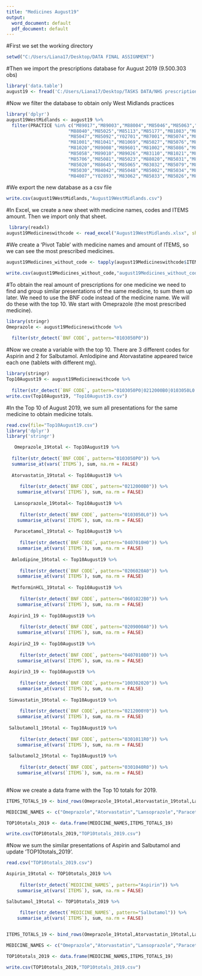 ---
title: "Medicines August19"
output:
  word_document: default
  pdf_document: default
---

#First we set the working directory
```{r}
setwd("C:/Users/Liana17/Desktop/DATA FINAL ASSIGNMENT")
```

#Then we import the prescriptions database for August 2019 (9.500.303 obs)
```{r}
library('data.table')
august19 <- fread('C:/Users/Liana17/Desktop/TASKS DATA/NHS prescriptions/T201908PDPI BNFT.csv',stringsAsFactors = FALSE)
```

#Now we filter the database to obtain only West Midlands practices 

```{r}
library('dplyr')
august19WestMidlands <- august19 %>%
  filter(PRACTICE %in% c("M89017","M89003","M88004","M85046","M85063","Y02436","Y02554","Y03712","Y04249","Y04738","Y04752","Y06369","Y02561","Y03007","Y04328","Y04992","Y01982","Y03623","Y04749","Y05847","Y02434","Y02931","Y04713","Y04732","Y04791","Y04931","Y06141","Y02430","Y02438","Y02620","Y04565","Y04755","Y04768","Y04911","Y02441","Y03653","Y04337","Y05723","M85768","Y01980","Y05789","Y03002","Y04736","Y02439","Y02557","Y00954","Y04904","Y03598","Y04754","Y05973","Y03421","Y05320","Y04523","Y04762","Y00738","Y02245","Y04536","Y04638","Y05949","Y04525","Y04878","Y04278","Y05854","Y05241","M87639","Y03835","Y04566","Y06146","M88637","Y06363","Y03358","Y05869","Y06353","Y06236","Y06235","M88036","Y03451","Y04928","M89028","Y04277","Y05389","Y03965","Y03392","Y04441","Y04221","Y02764","Y04376","Y05853","Y06234","Y05724","Y06125","Y02012","Y05373","M85805","Y02889","M85813","Y01176","Y01746","Y03331","Y02403","Y00694","Y01057","Y02961","Y03034","Y06377","M85684","M85085","Y06379","M85680","Y05106","Y01866","M85782","Y02704","M85142","M85064","M85094","M85730","M88629","M85732","M88635","M85801","M85153","Y02615","M83706","M85097","M88019","M85671","M88647","M85686","M85127","M91642","M88041","M85693","M85021","M85721","M81616","M85749","Y06378","M85770","M85778","M88016","M88623","M85115","M85670","M85757","M85753","M88618","M85711","M85663","M89608","M85694","M83111","M84620","M88646","M85134","M88626","M85158","M85756","M85781","M85171","M85697","M88620","M85792","M85766","M87623","Y00492","M85794","M85701","M89024","M88044","M88625","M85733","M88640","M85082","M88639","M83113","M89602","M81084","Y05826","M88035","M85154","M85014","M85107","Y01068","M88610","M85008","M83705","M89030","M85098","M85779","M85118","M88628","M85105","M88026","M85055","M85739","M85676","M85735","M81617","M85174","Y04884","M85774","M91637","M85713","M88031","M85141","M89001","M88024","Y00412","M85716","M88042","M85176","M85167","M85783","M85679","M88014","M85013","M85722","M81077","M85041","M81078","M85051","M85146","Y02567","M85736","M84047","M81062","M85123","M85128","M81089","Y00471","M89021","M81055","Y03597","M83693","M81025","M85699","M85797","M85139","M85108","M85717","M83117","M85624","M85155","M87034","M91032","M85035","M81092","M85669","M88630","M89007","M85042","M85179","M85084","M88021","M88043","M85024","Y02794","M85009","M85746","M85634","Y03942","M85759","M85170","M88633","M85001","M81064","Y01756","M85803","M84060","M88008","M89013","M85642","M85156","Y02571","M85053","M85056","M85145","M85005","M89004","M85016","M88030","M85043","M85117","M89002","M84024","M89027","M85062","M85143",
                       "M88040","M85025","M85113","M85177","M81083","M84049","M85149","M85715","M85007","M87014",
                       "M85047","M85092","Y02701","M87001","M85074","M88619","M85029","M85078","M88002","M84002",
                       "M81001","M81041","M81069","M85027","M85076","M85011","M85159","M89005","M85006","M85116","M85164","M85037",
                       "M81020","M89008","M89601","M81002","M85086","M85071","M81082","M88009","M85018","M85136","M85600","M89019",
                       "M85058","M89010","M89026","M83110","M81021","M89015","M85178","M85088","M85066","M87020","M81070","M85124",
                       "M85706","M85081","M85023","M88020","M85031","M89012","M85087","M85110","M87602","M88015","M84006","M85077",
                       "M85020","M88645","M85065","M83032","M85079","M88003","M85069","M81019","M85070","M85172","M85175","M83088",
                       "M85030","M84042","M85048","M85002","M85034","M89009","M84018","M85060","M83148","M85061","M88006","M88038",
                       "M84007","Y02893","M83062","M85033","M85026","M88018","M85019","M85028","Y00159"))

```

#We export the new database as a csv file
```{r}
write.csv(august19WestMidlands,"August19WestMidlands.csv")
```
#In Excel, we create a new sheet with medicine names, codes and  ITEMS amount. Then we import only that sheet. 
```{r}
 library(readxl)
august19Medicineswithcode <- read_excel("August19WestMidlands.xlsx", sheet='Medicineswithcode')
```
#We create a 'Pivot Table' with medicine names and amount of ITEMS, so we can see the most prescribed medicines.
```{r}
august19Medicines_without_code <- tapply(august19Medicineswithcode$ITEMS, august19Medicineswithcode$'BNF NAME', sum)

write.csv(august19Medicines_without_code,"august19Medicines_without_code.csv")

```

#To obtain the real amount of prescriptions for one medicine  we need to find and group similar presentations of the same medicine, to sum them up later. We need to use the BNF code instead of the medicine name. We will do these with the top 10. We start with Omeprazole (the most prescribed medicine). 
```{r}
library(stringr)
Omeprazole <- august19Medicineswithcode %>%
  
  filter(str_detect(`BNF CODE`, pattern="0103050P0")) 

```
#Now we create a variable with the top 10. There are 3 different codes for Aspirin and 2 for Salbutamol. Amlodipine and Atorvastatine appeared twice each one (tablets with different mg).
```{r}
library(stringr)
Top10August19 <- august19Medicineswithcode %>%
  
  filter(str_detect(`BNF CODE`, pattern="0103050P0|0212000B0|0103050L0|0407010H0|0206020A0|0601022B0|0209000A0|0407010B0|100302020|0212000Y0|0301011R0|0301040R0"))
write.csv(Top10August19, "Top10August19.csv")
```

#In the Top 10 of August 2019, we sum all presentations for the same medicine to obtain medicine totals. 
```{r}

read.csv(file="Top10August19.csv")
library('dplyr')
library('stringr')

   Omeprazole_19total <- Top10August19 %>%
  
  filter(str_detect(`BNF CODE`, pattern="0103050P0")) %>%
  summarise_at(vars(`ITEMS`), sum, na.rm = FALSE)
  
  Atorvastatin_19total <- Top10August19 %>%
  
     filter(str_detect(`BNF CODE`, pattern="0212000B0")) %>%
    summarise_at(vars(`ITEMS`), sum, na.rm = FALSE)
  
   Lansoprazole_19total<- Top10August19 %>%
  
     filter(str_detect(`BNF CODE`, pattern="0103050L0")) %>%
    summarise_at(vars(`ITEMS`), sum, na.rm = FALSE)
   
   Paracetamol_19total <- Top10August19 %>%
  
     filter(str_detect(`BNF CODE`, pattern="0407010H0")) %>%
    summarise_at(vars(`ITEMS`), sum, na.rm = FALSE)
   
  Amlodipine_19total <- Top10August19 %>%
  
     filter(str_detect(`BNF CODE`, pattern="0206020A0")) %>%
    summarise_at(vars(`ITEMS`), sum, na.rm = FALSE)
  
  MetforminHCL_19total <- Top10August19 %>%
  
     filter(str_detect(`BNF CODE`, pattern="0601022B0")) %>%
    summarise_at(vars(`ITEMS`), sum, na.rm = FALSE)
  
 Aspirin1_19 <- Top10August19 %>%
  
     filter(str_detect(`BNF CODE`, pattern="0209000A0")) %>%
    summarise_at(vars(`ITEMS`), sum, na.rm = FALSE)
 
 Aspirin2_19 <- Top10August19 %>%
  
     filter(str_detect(`BNF CODE`, pattern="0407010B0")) %>%
    summarise_at(vars(`ITEMS`), sum, na.rm = FALSE)
 
 Aspirin3_19 <- Top10August19 %>%
  
     filter(str_detect(`BNF CODE`, pattern="100302020")) %>%
    summarise_at(vars(`ITEMS`), sum, na.rm = FALSE)
 
 Simvastatin_19total <- Top10August19 %>%
  
     filter(str_detect(`BNF CODE`, pattern="0212000Y0")) %>%
    summarise_at(vars(`ITEMS`), sum, na.rm = FALSE)
 
 Salbutamol1_19total <- Top10August19 %>%
  
     filter(str_detect(`BNF CODE`, pattern="0301011R0")) %>%
    summarise_at(vars(`ITEMS`), sum, na.rm = FALSE)
 
 Salbutamol2_19total <- Top10August19 %>%
  
     filter(str_detect(`BNF CODE`, pattern="0301040R0")) %>%
    summarise_at(vars(`ITEMS`), sum, na.rm = FALSE)
              
```

#Now we create a data frame with the Top 10 totals for 2019.
```{r}
ITEMS_TOTALS_19 <- bind_rows(Omeprazole_19total,Atorvastatin_19total,Lansoprazole_19total,Paracetamol_19total, Amlodipine_19total, MetforminHCL_19total,Aspirin1_19,Aspirin2_19,Aspirin3_19,Simvastatin_19total,Salbutamol1_19total,Salbutamol2_19total)

MEDICINE_NAMES <- c("Omeprazole","Atorvastatin","Lansoprazole","Paracetamol", "Amlodipine", "Metformin_HCL","Aspirin1","Aspirin2","Aspirin3","Simvastatin", "Salbutamol1","Salbutamol2")

TOP10totals_2019 <- data.frame(MEDICINE_NAMES,ITEMS_TOTALS_19)

write.csv(TOP10totals_2019,"TOP10totals_2019.csv")

```
#Now we sum the similar presentations of Aspirin and Salbutamol and update  'TOP10totals_2019'.
```{r}

read.csv("TOP10totals_2019.csv")

Aspirin_19total <- TOP10totals_2019 %>%
  
     filter(str_detect(`MEDICINE_NAMES`, pattern="Aspirin")) %>%
    summarise_at(vars(`ITEMS`), sum, na.rm = FALSE)

Salbutamol_19total <- TOP10totals_2019 %>%
  
     filter(str_detect(`MEDICINE_NAMES`, pattern="Salbutamol")) %>%
    summarise_at(vars(`ITEMS`), sum, na.rm = FALSE)


ITEMS_TOTALS_19 <- bind_rows(Omeprazole_19total,Atorvastatin_19total,Lansoprazole_19total,Paracetamol_19total, Amlodipine_19total, MetforminHCL_19total,Aspirin_19total,Simvastatin_19total,Salbutamol_19total)

MEDICINE_NAMES <- c("Omeprazole","Atorvastatin","Lansoprazole","Paracetamol", "Amlodipine", "Metformin_HCL","Aspirin","Simvastatin", "Salbutamol")

TOP10totals_2019 <- data.frame(MEDICINE_NAMES,ITEMS_TOTALS_19)

write.csv(TOP10totals_2019,"TOP10totals_2019.csv")

```





